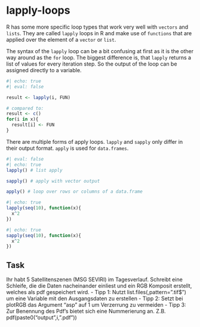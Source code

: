# lapply-loops

R has some more specific loop types that work very well with `vectors` and `lists`. They are called `lapply` loops in R and make use of `functions` that are applied over the element of a `vector` or `list`.

The syntax of the `lapply` loop can be a bit confusing at first as it is the other way around as the `for` loop.
The biggest difference is, that `lapply` returns a list of values for every iteration step. So the output of the loop can be assigned directly to a variable.

```r
#| echo: true
#| eval: false

result <- lapply(i, FUN)

# compared to:
result <- c()
for(i in x){
  result[i] <- FUN
}
```



There are multiple forms of apply loops. `lapply` and `sapply` only differ in their output format. `apply` is used for `data.frames`.


```r
#| eval: false
#| echo: true
lapply() # list apply

sapply() # apply with vector output

apply() # loop over rows or columns of a data.frame
```



```r
#| echo: true
lapply(seq(10), function(x){
  x^2
})
```


```r
#| echo: true
sapply(seq(10), function(x){
  x^2
})
```






:::{.callout-important}
## Task

Ihr habt 5 Satellitenszenen (MSG SEVIRI) im
Tagesverlauf. Schreibt eine Schleife, die die
Daten nacheinander einliest und ein RGB
Komposit erstellt, welches als pdf gespeichert
wird.
- Tipp 1: Nutzt list.files(,pattern=”.tif$”) um eine
Variable mit den Ausgangsdaten zu erstellen
- Tipp 2: Setzt bei plotRGB das Argument
“asp” auf 1 um Verzerrung zu vermeiden
- Tipp 3: Zur Benennung des Pdf’s bietet sich
eine Nummerierung an. Z.B.
pdf(paste0(“output”,i,”.pdf”))

:::



